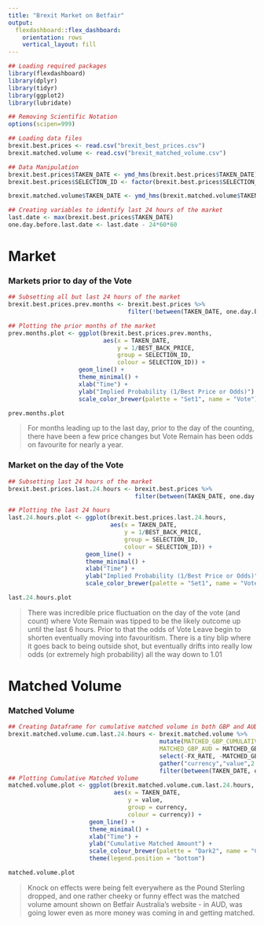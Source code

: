 ```yaml
---
title: "Brexit Market on Betfair"
output: 
  flexdashboard::flex_dashboard:
    orientation: rows
    vertical_layout: fill
---
```


```r
## Loading required packages
library(flexdashboard)
library(dplyr)
library(tidyr)
library(ggplot2)
library(lubridate)

## Removing Scientific Notation
options(scipen=999)

## Loading data files
brexit.best.prices <- read.csv("brexit_best_prices.csv")
brexit.matched.volume <- read.csv("brexit_matched_volume.csv")

## Data Manipulation
brexit.best.prices$TAKEN_DATE <- ymd_hms(brexit.best.prices$TAKEN_DATE)
brexit.best.prices$SELECTION_ID <- factor(brexit.best.prices$SELECTION_ID, labels = c("Leave","Remain"))

brexit.matched.volume$TAKEN_DATE <- ymd_hms(brexit.matched.volume$TAKEN_DATE)

## Creating variables to identify last 24 hours of the market
last.date <- max(brexit.best.prices$TAKEN_DATE)
one.day.before.last.date <- last.date - 24*60*60
```

Market
===================================

### **Markets prior to day of the Vote**

```r
## Subsetting all but last 24 hours of the market
brexit.best.prices.prev.months <- brexit.best.prices %>% 
                                  filter(!between(TAKEN_DATE, one.day.before.last.date, last.date))

## Plotting the prior months of the market
prev.months.plot <- ggplot(brexit.best.prices.prev.months,
                           aes(x = TAKEN_DATE,
                               y = 1/BEST_BACK_PRICE,
                               group = SELECTION_ID,
                               colour = SELECTION_ID)) +
                    geom_line() +
                    theme_minimal() +
                    xlab("Time") + 
                    ylab("Implied Probability (1/Best Price or Odds)") +
                    scale_color_brewer(palette = "Set1", name = "Vote") 

prev.months.plot
```

> For months leading up to the last day, prior to the day of the counting, there have been a few price changes but Vote Remain has been odds on favourite for nearly a year. 

### **Market on the day of the Vote**

```r
## Subsetting last 24 hours of the market
brexit.best.prices.last.24.hours <- brexit.best.prices %>% 
                                    filter(between(TAKEN_DATE, one.day.before.last.date, last.date))

## Plotting the last 24 hours
last.24.hours.plot <- ggplot(brexit.best.prices.last.24.hours,
                             aes(x = TAKEN_DATE,
                                 y = 1/BEST_BACK_PRICE,
                                 group = SELECTION_ID,
                                 colour = SELECTION_ID)) +
                      geom_line() +
                      theme_minimal() + 
                      xlab("Time") + 
                      ylab("Implied Probability (1/Best Price or Odds)") + 
                      scale_color_brewer(palette = "Set1", name = "Vote")

last.24.hours.plot
```

> There was incredible price fluctuation on the day of the vote (and count) where Vote Remain was tipped to be the likely outcome up until the last 6 hours. Prior to that the odds of Vote Leave begin to shorten eventually moving into favouritism. There is a tiny blip where it goes back to being outside shot, but eventually drifts into really low odds (or extremely high probability) all the way down to 1.01

Matched Volume
=============================

### **Matched Volume**

```r
## Creating Dataframe for cumulative matched volume in both GBP and AUD
brexit.matched.volume.cum.last.24.hours <- brexit.matched.volume %>% 
                                           mutate(MATCHED_GBP_CUMULATIVE = cumsum(MATCHED_GBP),
                                           MATCHED_GBP_AUD = MATCHED_GBP_CUMULATIVE * FX_RATE) %>%
                                           select(-FX_RATE, -MATCHED_GBP, - MATCHED_AUD) %>%
                                           gather("currency","value",2:3) %>%
                                           filter(between(TAKEN_DATE, one.day.before.last.date, last.date))
## Plotting Cumulative Matched Volume
matched.volume.plot <- ggplot(brexit.matched.volume.cum.last.24.hours,
                              aes(x = TAKEN_DATE,
                                  y = value,
                                  group = currency,
                                  colour = currency)) +
                       geom_line() +
                       theme_minimal() +
                       xlab("Time") +
                       ylab("Cumulative Matched Amount") +
                       scale_colour_brewer(palette = "Dark2", name = "Currency") +
                       theme(legend.position = "bottom")

matched.volume.plot
```

> Knock on effects were being felt everywhere as the Pound Sterling dropped, and one rather cheeky or funny effect was the matched volume amount shown on Betfair Australia's website - in AUD, was going lower even as more money was coming in and getting matched. 
